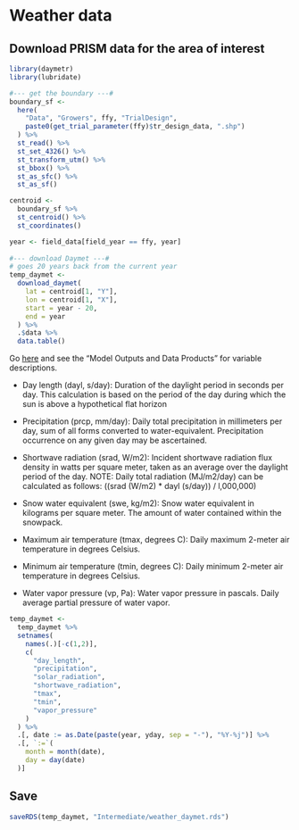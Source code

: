 # Weather data

## Download PRISM data for the area of interest

```r
library(daymetr)
library(lubridate)
```

```r
#--- get the boundary ---#
boundary_sf <- 
  here(
    "Data", "Growers", ffy, "TrialDesign",
    paste0(get_trial_parameter(ffy)$tr_design_data, ".shp")
  ) %>% 
  st_read() %>% 
  st_set_4326() %>%
  st_transform_utm() %>%
  st_bbox() %>%
  st_as_sfc() %>%
  st_as_sf()

centroid <- 
  boundary_sf %>% 
  st_centroid() %>% 
  st_coordinates()

year <- field_data[field_year == ffy, year]
  
#--- download Daymet ---#
# goes 20 years back from the current year
temp_daymet <- 
  download_daymet(
    lat = centroid[1, "Y"],
    lon = centroid[1, "X"],
    start = year - 20,
    end = year 
  ) %>% 
  .$data %>% 
  data.table()

```

Go [here](https://daymet.ornl.gov/overview) and see the "Model Outputs and Data Products" for variable descriptions.

+ Day length (dayl,  s/day): Duration of the daylight period in seconds per day. This calculation is based on the period of the day during which the sun is above a hypothetical flat horizon

+ Precipitation (prcp,  mm/day): Daily total precipitation in millimeters per day, sum of all forms converted to water-equivalent. Precipitation occurrence on any given day may be ascertained.

+ Shortwave radiation (srad, W/m2): Incident shortwave radiation flux density in watts per square meter, taken as an average over the daylight period of the day. NOTE: Daily total radiation (MJ/m2/day) can be calculated as follows: ((srad (W/m2) * dayl (s/day)) / l,000,000)

+ Snow water equivalent (swe, kg/m2): Snow water equivalent in kilograms per square meter. The amount of water contained within the snowpack.

+ Maximum air temperature (tmax, degrees C): Daily maximum 2-meter air temperature in degrees Celsius.

+ Minimum air temperature (tmin, degrees C): Daily minimum 2-meter air temperature in degrees Celsius.

+ Water vapor pressure (vp, Pa): Water vapor pressure in pascals. Daily average partial pressure of water vapor.

```r
temp_daymet <- 
  temp_daymet %>% 
  setnames(
    names(.)[-c(1,2)], 
    c(
      "day_length",
      "precipitation",
      "solar_radiation",
      "shortwave_radiation",
      "tmax",
      "tmin",
      "vapor_pressure"
    )
  ) %>% 
  .[, date := as.Date(paste(year, yday, sep = "-"), "%Y-%j")] %>% 
  .[, `:=`(
    month = month(date),
    day = day(date)
  )] 
```

## Save

```r
saveRDS(temp_daymet, "Intermediate/weather_daymet.rds")
```

